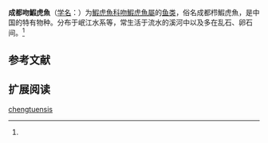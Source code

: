 {{Speciesbox
| name = 成都吻鰕虎魚
| status = 
| status_system = 
| image = 
| genus = Rhinogobius
| species = chengtuensis
| authority = Chang, 1944<ref name='id8374'>{{cite web| url =http://www.bioinfo.cn/db05/BjdwSpecies.php?action=view&id=8374| title =成都吻鰕虎魚| work =中国动物物种编目数据库| publisher =中国科学院微生物研究所| author =中国科学院动物研究所| accessdate =2009-04-16| deadurl =yes| archiveurl =https://web.archive.org/web/20160305005933/http://www.bioinfo.cn/db05/BjdwSpecies.php?action=view&id=8374| archivedate =2016-03-05}}</ref>
}}

'''成都吻鰕虎魚'''（[[学名|学名]]：{{lang|la|''Rhinogobius chengtuensis''}}）为[[鰕虎魚科|鰕虎魚科]][[吻鰕虎魚屬|吻鰕虎魚屬]]的[[鱼类|鱼类]]，俗名成都栉鰕虎魚，是中国的特有物种。分布于岷江水系等，常生活于流水的溪河中以及多在乱石、卵石间。<ref name='id8374'/>

== 参考文献 ==
{{reflist}}

== 扩展阅读 ==
{{refbegin}}
{{wikispecies-inline|Rhinogobius chengtuensis|成都吻鰕虎魚}}
{{refend}}

[[Category:吻鰕虎魚屬|chengtuensis]]


{{鱸形目小作品}}